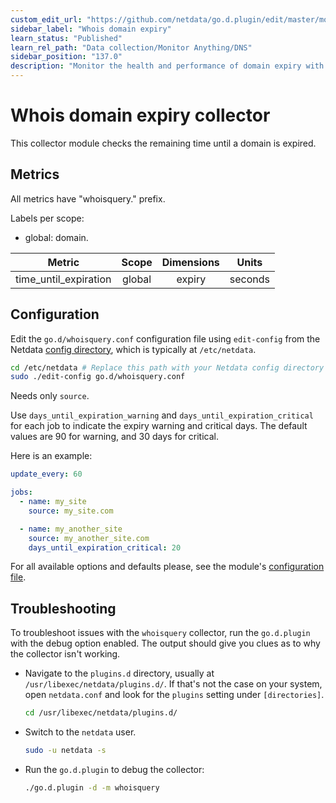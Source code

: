 ```yaml
---
custom_edit_url: "https://github.com/netdata/go.d.plugin/edit/master/modules/whoisquery/README.md"
sidebar_label: "Whois domain expiry"
learn_status: "Published"
learn_rel_path: "Data collection/Monitor Anything/DNS"
sidebar_position: "137.0"
description: "Monitor the health and performance of domain expiry with zero configuration, per-second metric granularity, and interactive visualizations."
---
```



# Whois domain expiry collector

This collector module checks the remaining time until a domain is expired.

## Metrics

All metrics have "whoisquery." prefix.

Labels per scope:

- global: domain.

| Metric                | Scope  | Dimensions |  Units  |
|-----------------------|:------:|:----------:|:-------:|
| time_until_expiration | global |   expiry   | seconds |

## Configuration

Edit the `go.d/whoisquery.conf` configuration file using `edit-config` from the
Netdata [config directory](/docs/getting-started/manage-and-configure/configuration), which is typically at `/etc/netdata`.

```bash
cd /etc/netdata # Replace this path with your Netdata config directory
sudo ./edit-config go.d/whoisquery.conf
```

Needs only `source`.

Use `days_until_expiration_warning` and `days_until_expiration_critical` for each job to indicate the expiry warning and
critical days. The default values are 90 for warning, and 30 days for critical.

Here is an example:

```yaml
update_every: 60

jobs:
  - name: my_site
    source: my_site.com

  - name: my_another_site
    source: my_another_site.com
    days_until_expiration_critical: 20

```

For all available options and defaults please, see the
module's [configuration file](https://github.com/netdata/go.d.plugin/blob/master/config/go.d/whoisquery.conf).

## Troubleshooting

To troubleshoot issues with the `whoisquery` collector, run the `go.d.plugin` with the debug option enabled. The output
should give you clues as to why the collector isn't working.

- Navigate to the `plugins.d` directory, usually at `/usr/libexec/netdata/plugins.d/`. If that's not the case on
  your system, open `netdata.conf` and look for the `plugins` setting under `[directories]`.

  ```bash
  cd /usr/libexec/netdata/plugins.d/
  ```

- Switch to the `netdata` user.

  ```bash
  sudo -u netdata -s
  ```

- Run the `go.d.plugin` to debug the collector:

  ```bash
  ./go.d.plugin -d -m whoisquery
  ```
